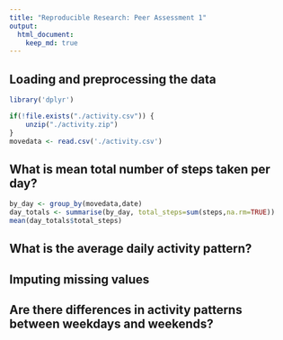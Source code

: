 ```yaml
---
title: "Reproducible Research: Peer Assessment 1"
output: 
  html_document:
    keep_md: true
---
```



## Loading and preprocessing the data
```r
library('dplyr')
```

```r
if(!file.exists("./activity.csv")) {
    unzip("./activity.zip")
}
movedata <- read.csv('./activity.csv')
```



## What is mean total number of steps taken per day?
```r
by_day <- group_by(movedata,date)
day_totals <- summarise(by_day, total_steps=sum(steps,na.rm=TRUE))
mean(day_totals$total_steps)
```



## What is the average daily activity pattern?



## Imputing missing values



## Are there differences in activity patterns between weekdays and weekends?
